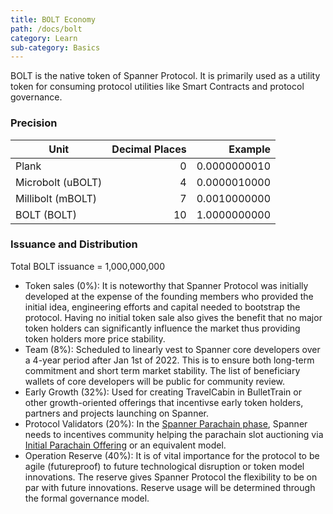 ```yaml
---
title: BOLT Economy
path: /docs/bolt
category: Learn
sub-category: Basics
---
```

BOLT is the native token of Spanner Protocol. It is primarily used as a utility token for consuming protocol utilities like Smart Contracts and protocol governance.

### Precision

| Unit              | Decimal Places |      Example |
| ----------------- | -------------: | -----------: |
| Plank             |              0 | 0.0000000010 |
| Microbolt (uBOLT) |              4 | 0.0000010000 |
| Millibolt (mBOLT) |              7 | 0.0010000000 |
| BOLT (BOLT)       |             10 | 1.0000000000 |

### Issuance and Distribution

Total BOLT issuance = 1,000,000,000

-   Token sales (0%): It is noteworthy that Spanner Protocol was initially developed at the expense of the founding members who provided the initial idea, engineering efforts and capital needed to bootstrap the protocol. Having no initial token sale also gives the benefit that no major token holders can significantly influence the market thus providing token holders more price stability.
-   Team (8%): Scheduled to linearly vest to Spanner core developers over a 4-year period after Jan 1st of 2022. This is to ensure both long-term commitment and short term market stability. The list of beneficiary wallets of core developers will be public for community review. 
-   Early Growth (32%): Used for creating TravelCabin in BulletTrain or other growth-oriented offerings that incentivse early token holders, partners and projects launching on Spanner.   
-   Protocol Validators (20%): In the [Spanner Parachain phase](launch_phases.md), Spanner needs to incentives community helping the parachain slot auctioning via [Initial Parachain Offering](https://defidao.medium.com/polkadot-dot-reveals-details-of-initial-parachain-offering-ipo-launch-69a8aa23ee88) or an equivalent model.
-   Operation Reserve (40%): It is of vital importance for the protocol to be agile (futureproof) to future technological disruption or token model innovations. The reserve gives Spanner Protocol the flexibility to be on par with future innovations. Reserve usage will be determined through the formal governance model. 
